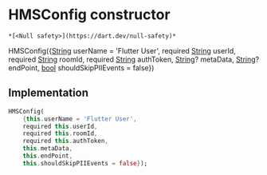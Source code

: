 # HMSConfig constructor

    *[<Null safety>](https://dart.dev/null-safety)*

HMSConfig({[String](https://api.flutter.dev/flutter/dart-core/String-class.html) userName = 'Flutter User', required [String](https://api.flutter.dev/flutter/dart-core/String-class.html) userId, required [String](https://api.flutter.dev/flutter/dart-core/String-class.html) roomId, required [String](https://api.flutter.dev/flutter/dart-core/String-class.html) authToken, [String](https://api.flutter.dev/flutter/dart-core/String-class.html)? metaData, [String](https://api.flutter.dev/flutter/dart-core/String-class.html)? endPoint, [bool](https://api.flutter.dev/flutter/dart-core/bool-class.html) shouldSkipPIIEvents = false})

## Implementation

```dart
HMSConfig(
    {this.userName = 'Flutter User',
    required this.userId,
    required this.roomId,
    required this.authToken,
    this.metaData,
    this.endPoint,
    this.shouldSkipPIIEvents = false});
```
